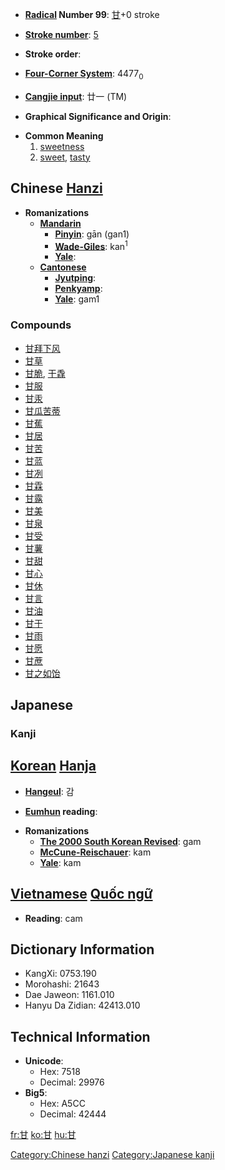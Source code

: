 * '''[[Wiktionary:Chinese radical index| Radical]] Number 99''': [[Wiktionary:Chinese radical index 甘|甘]]+0 stroke

* '''[[Wiktionary:Chinese total strokes index|Stroke number]]''': [[Wiktionary:Chinese total strokes index 5|5]]

* '''Stroke order''': 

* '''[[Wiktionary:Chinese four corner index|Four-Corner System]]''': 4477<sub>0</sub>

* '''[[Wiktionary:Chinese Cangjie index|Cangjie input]]''': 廿一 (TM)

* '''Graphical Significance and Origin''': 

* '''Common Meaning'''
*# [[sweetness]]
*# [[sweet]], [[tasty]]



== Chinese [[Hanzi]] ==

* '''Romanizations'''
** '''[[Mandarin]]'''
*** '''[[Pinyin]]''': gān (gan1)
*** '''[[Wade-Giles]]''': kan<sup>1</sup>
*** '''[[Yale]]''': 
** '''[[Cantonese]]'''
*** '''[[Jyutping]]''':
*** '''[[Penkyamp]]''': 
*** '''[[Yale]]''': gam1

===Compounds===
*[[甘拜下风]]
*[[甘草]]
*[[甘脆]], [[干毳]]
*[[甘服]]
*[[甘汞]]
*[[甘瓜苦蒂]]
*[[甘蕉]]
*[[甘居]]
*[[甘苦]]
*[[甘蓝]]
*[[甘冽]]
*[[甘霖]]
*[[甘露]]
*[[甘美]]
*[[甘泉]]
*[[甘受]]
*[[甘薯]]
*[[甘甜]]
*[[甘心]]
*[[甘休]]
*[[甘言]]
*[[甘油]]
*[[甘于]]
*[[甘雨]]
*[[甘愿]]
*[[甘蔗]]
*[[甘之如饴]]




== Japanese ==
===Kanji===
{{kanji|[[かん]] ([[kan]])|[[あまい]] ([[甘い]], [[amai]]), [[うまい]] ([[甘い]], [[umai]]), [[あまんじる]] ([[甘んじる ]], [[amanjiru]])}}



== [[Korean]] [[Hanja]] ==

* '''[[Hangeul]]''': 감

* '''[[Eumhun]] reading''': 

* '''Romanizations'''
** '''[[The 2000 South Korean Revised Romanization|The 2000 South Korean Revised]]''': gam
** '''[[McCune-Reischauer]]''': kam
** '''[[Yale]]''': kam



== [[Vietnamese]] [[Quốc ngữ]] ==

* '''Reading''': cam

== Dictionary Information ==

* KangXi: 0753.190
* Morohashi: 21643
* Dae Jaweon: 1161.010
* Hanyu Da Zidian: 42413.010

== Technical Information ==

* '''Unicode''':
** Hex: 7518
** Decimal: 29976
* '''Big5''':
** Hex: A5CC
** Decimal: 42444

[[Category:Chinese hanzi]]
[[Category:Japanese kanji]]

[[fr:甘]]
[[ko:甘]]
[[hu:甘]]